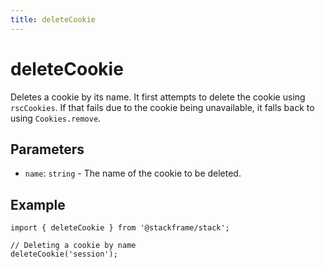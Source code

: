```yaml
---
title: deleteCookie
---
```


# deleteCookie

Deletes a cookie by its name. It first attempts to delete the cookie using `rscCookies`. If that fails due to the cookie being unavailable, it falls back to using `Cookies.remove`.

## Parameters

- `name`: `string` - The name of the cookie to be deleted.

## Example

```tsx
import { deleteCookie } from '@stackframe/stack';

// Deleting a cookie by name
deleteCookie('session');
```
